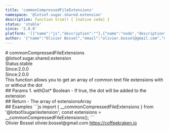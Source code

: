 ```yaml
---
title: 'commonCompressedFileExtensions'
namespace: '@lotsof.sugar.shared.extension'
description: function trim() { [native code] }
status: 'stable'
since: '2.0.0'
platform: '[{"name":"js","description":""},{"name":"node","description":""}]'
author: '{"name":"Olivier Bossel","email":"olivier.bossel@gmail.com","url":"https://coffeekraken.io"}'
---
```

<div class="docmap-mdx">
# commonCompressedFileExtensions
<div class="_namespace">@lotsof.sugar.shared.extension</div>
<div class="_metas">
<div class="_status"><span class="_status-label">Status:</span><span class="_status-value -stable">stable</span></div>
<div class="_since"><span class="_since-label">Since:</span><span class="_since-value">2.0.0</span></div>
<div class="_since"><span class="_since-label">Since:</span><span class="_since-value">2.0.0</span></div>
</div>
<div class="_description">
This function allows you to get an array of common text file extensions with or without the dot
</div>
<div class="_params">
## Params
1. <span class="_name">withDot<span class="_required">*</span></span><span class="_default"></span> <span class="_type">Boolean</span>
   - If true, the dot will be added to the extension
</div>
<div class="_return">
## Return
- <span class="_description">The array of extensions</span><span class="_default"></span><span class="_type">Array<String></span>
</div>
<div class="_examples">
## Examples
```js
import { __commonCompressedFileExtensions } from '@lotsof/sugar/extension';
const extensions = __commonCompressedFileExtensions();
```
</div>
<div class="_author">
<span class="_name">Olivier Bossel</span>
<span class="_email">olivier.bossel@gmail.com</span>
<a href="https://coffeekraken.io" target="_blank" class="_url">https://coffeekraken.io</a>
</div>
</div>